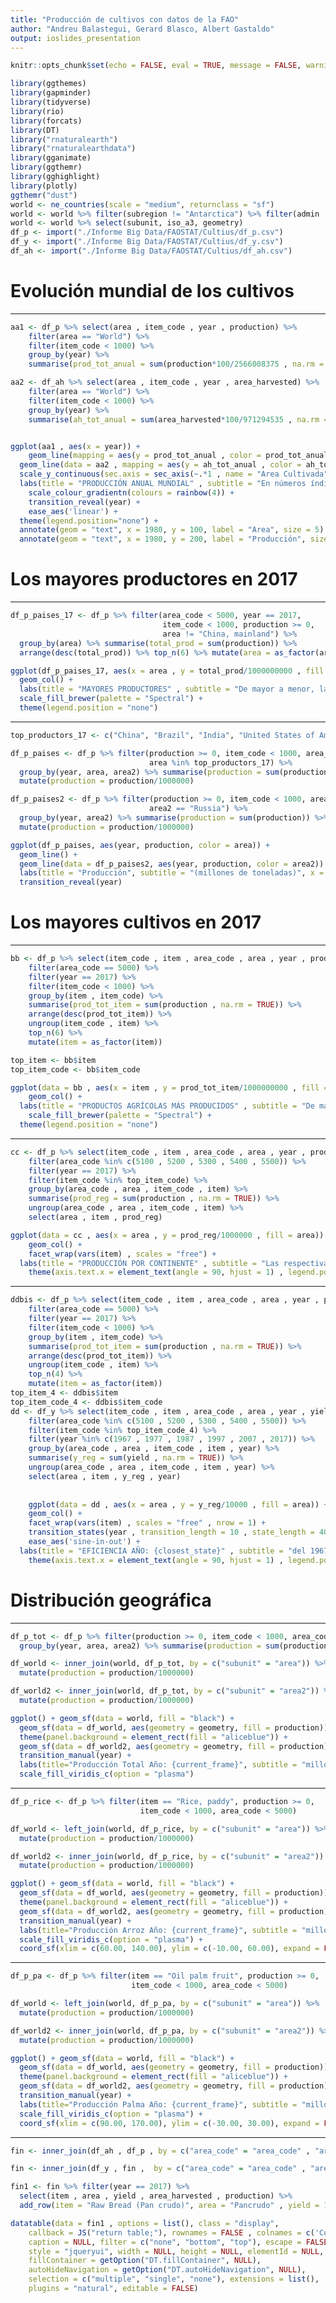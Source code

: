 ---
title: "Producción de cultivos con datos de la FAO"
author: "Andreu Balastegui, Gerard Blasco, Albert Gastaldo"
output: ioslides_presentation
---

```{r setup, include=FALSE}
knitr::opts_chunk$set(echo = FALSE, eval = TRUE, message = FALSE, warning  = FALSE)
```

```{r one}
library(ggthemes)
library(gapminder)
library(tidyverse)
library(rio)
library(forcats)
library(DT)
library("rnaturalearth")
library("rnaturalearthdata")
library(gganimate)
library(ggthemr)
library(gghighlight)
library(plotly)
ggthemr("dust")
world <- ne_countries(scale = "medium", returnclass = "sf")
world <- world %>% filter(subregion != "Antarctica") %>% filter(admin != "Greenland")
world <- world %>% select(subunit, iso_a3, geometry)
df_p <- import("./Informe Big Data/FAOSTAT/Cultius/df_p.csv")
df_y <- import("./Informe Big Data/FAOSTAT/Cultius/df_y.csv")
df_ah <- import("./Informe Big Data/FAOSTAT/Cultius/df_ah.csv")
```

# Evolución mundial de los cultivos

---

```{r two, fig.width = 4, fig.height = 3}
aa1 <- df_p %>% select(area , item_code , year , production) %>%
    filter(area == "World") %>%
    filter(item_code < 1000) %>%
    group_by(year) %>%
    summarise(prod_tot_anual = sum(production*100/2566008375 , na.rm = TRUE))

aa2 <- df_ah %>% select(area , item_code , year , area_harvested) %>%
    filter(area == "World") %>%
    filter(item_code < 1000) %>%
    group_by(year) %>%
    summarise(ah_tot_anual = sum(area_harvested*100/971294535 , na.rm = TRUE))


ggplot(aa1 , aes(x = year)) +
    geom_line(mapping = aes(y = prod_tot_anual , color = prod_tot_anual)) +
  geom_line(data = aa2 , mapping = aes(y = ah_tot_anual , color = ah_tot_anual)) +
  scale_y_continuous(sec.axis = sec_axis(~.*1 , name = "Area Cultivada")) +
  labs(title = "PRODUCCIÓN ANUAL MUNDIAL" , subtitle = "En números índice. 100 = Año 1961", x =   "Años" , y = "Producción Anual") +
    scale_colour_gradientn(colours = rainbow(4)) +
    transition_reveal(year) +
    ease_aes('linear') +
  theme(legend.position="none") +
  annotate(geom = "text", x = 1980, y = 100, label = "Area", size = 5) +
  annotate(geom = "text", x = 1980, y = 200, label = "Producción", size = 5)
```

# Los mayores productores en 2017

---

```{r three}
df_p_paises_17 <- df_p %>% filter(area_code < 5000, year == 2017,
                                  item_code < 1000, production >= 0,
                                  area != "China, mainland") %>%
  group_by(area) %>% summarise(total_prod = sum(production)) %>%
  arrange(desc(total_prod)) %>% top_n(6) %>% mutate(area = as_factor(area))

ggplot(df_p_paises_17, aes(x = area , y = total_prod/1000000000 , fill = area)) +
  geom_col() +
  labs(title = "MAYORES PRODUCTORES" , subtitle = "De mayor a menor, las respectivas cantidades producidas en el año 2017" , caption = "En miles de millones de toneladas" , x = "Productores" , y = "Producción Anual") +
  scale_fill_brewer(palette = "Spectral") +
  theme(legend.position = "none")
```

---

```{r four, fig.width = 4.5, fig.height = 3}
top_productors_17 <- c("China", "Brazil", "India", "United States of America", "Indonesia")

df_p_paises <- df_p %>% filter(production >= 0, item_code < 1000, area_code < 5000,
                               area %in% top_productors_17) %>%
  group_by(year, area, area2) %>% summarise(production = sum(production)) %>%
  mutate(production = production/1000000)

df_p_paises2 <- df_p %>% filter(production >= 0, item_code < 1000, area_code < 5000,
                               area2 == "Russia") %>%
  group_by(year, area2) %>% summarise(production = sum(production)) %>%
  mutate(production = production/1000000)

ggplot(df_p_paises, aes(year, production, color = area)) +
  geom_line() +
  geom_line(data = df_p_paises2, aes(year, production, color = area2)) +
  labs(title = "Producción", subtitle = "(millones de toneladas)", x = "Año", y = "Producción") +
  transition_reveal(year)
```

# Los mayores cultivos en 2017

---

```{r five}
bb <- df_p %>% select(item_code , item , area_code , area , year , production) %>%
    filter(area_code == 5000) %>%
    filter(year == 2017) %>%
    filter(item_code < 1000) %>%
    group_by(item , item_code) %>%
    summarise(prod_tot_item = sum(production , na.rm = TRUE)) %>%
    arrange(desc(prod_tot_item)) %>%
    ungroup(item_code , item) %>%
    top_n(6) %>%
    mutate(item = as_factor(item))

top_item <- bb$item
top_item_code <- bb$item_code

ggplot(data = bb , aes(x = item , y = prod_tot_item/1000000000 , fill = item)) +
    geom_col() +
  labs(title = "PRODUCTOS AGRÍCOLAS MÁS PRODUCIDOS" , subtitle = "De mayor a menor, las respectivas cantidades producidas en el año 2017" , caption = "En miles de millones de toneladas" , x = "Producto agrícola" , y = "Producción Anual") +
    scale_fill_brewer(palette = "Spectral") +
  theme(legend.position = "none")
```

---

```{r six}
cc <- df_p %>% select(item_code , item , area_code , area , year , production) %>%
    filter(area_code %in% c(5100 , 5200 , 5300 , 5400 , 5500)) %>%
    filter(year == 2017) %>%
    filter(item_code %in% top_item_code) %>%
    group_by(area_code , area , item_code , item) %>%
    summarise(prod_reg = sum(production , na.rm = TRUE)) %>%
    ungroup(area_code , area , item_code , item) %>%
    select(area , item , prod_reg)

ggplot(data = cc , aes(x = area , y = prod_reg/1000000 , fill = area)) +
    geom_col() +
    facet_wrap(vars(item) , scales = "free") +
  labs(title = "PRODUCCIÓN POR CONTINENTE" , subtitle = "Las respectivas cantidades producidas en el año 2017" , caption = "En millones de toneladas" , x = "Continente" , y = "Producción Anual") +
    theme(axis.text.x = element_text(angle = 90, hjust = 1) , legend.position ="none")
```

---

```{r nine, fig.width = 4, fig.height = 3}
ddbis <- df_p %>% select(item_code , item , area_code , area , year , production) %>%
    filter(area_code == 5000) %>%
    filter(year == 2017) %>%
    filter(item_code < 1000) %>%
    group_by(item , item_code) %>%
    summarise(prod_tot_item = sum(production , na.rm = TRUE)) %>%
    arrange(desc(prod_tot_item)) %>%
    ungroup(item_code , item) %>%
    top_n(4) %>%
    mutate(item = as_factor(item))
top_item_4 <- ddbis$item
top_item_code_4 <- ddbis$item_code
dd <- df_y %>% select(item_code , item , area_code , area , year , yield) %>%
    filter(area_code %in% c(5100 , 5200 , 5300 , 5400 , 5500)) %>%
    filter(item_code %in% top_item_code_4) %>%
    filter(year %in% c(1967 , 1977 , 1987 , 1997 , 2007 , 2017)) %>%
    group_by(area_code , area , item_code , item , year) %>%
    summarise(y_reg = sum(yield , na.rm = TRUE)) %>%
    ungroup(area_code , area , item_code , item , year) %>%
    select(area , item , y_reg , year)
    
    
    ggplot(data = dd , aes(x = area , y = y_reg/10000 , fill = area)) +
    geom_col() +
    facet_wrap(vars(item) , scales = "free" , nrow = 1) +
    transition_states(year , transition_length = 10 , state_length = 40) +
    ease_aes('sine-in-out') +
  labs(title = "EFICIENCIA AÑO: {closest_state}" , subtitle = "del 1967 al 2017" , caption = "En toneladas por hectárea" , x = "Continente" , y = "Eficiencia") +
    theme(axis.text.x = element_text(angle = 90, hjust = 1) , legend.position = "none")
```


# Distribución geográfica

---

```{r seven, fig.width = 4, fig.height = 3}
df_p_tot <- df_p %>% filter(production >= 0, item_code < 1000, area_code < 5000) %>%
  group_by(year, area, area2) %>% summarise(production = sum(production))

df_world <- inner_join(world, df_p_tot, by = c("subunit" = "area")) %>%
  mutate(production = production/1000000)

df_world2 <- inner_join(world, df_p_tot, by = c("subunit" = "area2")) %>%
  mutate(production = production/1000000)

ggplot() + geom_sf(data = world, fill = "black") +
  geom_sf(data = df_world, aes(geometry = geometry, fill = production)) + theme_void() +
  theme(panel.background = element_rect(fill = "aliceblue")) +
  geom_sf(data = df_world2, aes(geometry = geometry, fill = production)) +
  transition_manual(year) +
  labs(title="Producción Total Año: {current_frame}", subtitle = "millones de toneladas") +
  scale_fill_viridis_c(option = "plasma")
```

---

```{r, fig.width = 4, fig.height = 3}
df_p_rice <- df_p %>% filter(item == "Rice, paddy", production >= 0,
                             item_code < 1000, area_code < 5000)

df_world <- left_join(world, df_p_rice, by = c("subunit" = "area")) %>%
  mutate(production = production/1000000)

df_world2 <- inner_join(world, df_p_rice, by = c("subunit" = "area2")) %>%
  mutate(production = production/1000000)

ggplot() + geom_sf(data = world, fill = "black") +
  geom_sf(data = df_world, aes(geometry = geometry, fill = production)) + theme_void() +
  theme(panel.background = element_rect(fill = "aliceblue")) +
  geom_sf(data = df_world2, aes(geometry = geometry, fill = production)) +
  transition_manual(year) +
  labs(title="Producción Arroz Año: {current_frame}", subtitle = "millones de toneladas") +
  scale_fill_viridis_c(option = "plasma") +
  coord_sf(xlim = c(60.00, 140.00), ylim = c(-10.00, 60.00), expand = FALSE)
```

---

```{r, fig.width = 4, fig.height = 3}
df_p_pa <- df_p %>% filter(item == "Oil palm fruit", production >= 0,
                           item_code < 1000, area_code < 5000)

df_world <- left_join(world, df_p_pa, by = c("subunit" = "area")) %>%
  mutate(production = production/1000000)

df_world2 <- inner_join(world, df_p_pa, by = c("subunit" = "area2")) %>%
  mutate(production = production/1000000)

ggplot() + geom_sf(data = world, fill = "black") +
  geom_sf(data = df_world, aes(geometry = geometry, fill = production)) +theme_void() +
  theme(panel.background = element_rect(fill = "aliceblue")) +
  geom_sf(data = df_world2, aes(geometry = geometry, fill = production)) +
  transition_manual(year) +
  labs(title="Producción Palma Año: {current_frame}", subtitle = "millones de toneladas") +
  scale_fill_viridis_c(option = "plasma") +
  coord_sf(xlim = c(90.00, 170.00), ylim = c(-30.00, 30.00), expand = FALSE)
```

---

```{r plot fin, fig.height = 3}
fin <- inner_join(df_ah , df_p , by = c("area_code" = "area_code" , "area" = "area" , "item_code" = "item_code" , "item" = "item" , "year" = "year"))

fin <- inner_join(df_y , fin ,  by = c("area_code" = "area_code" , "area" = "area" , "item_code" = "item_code" , "item" = "item" , "year" = "year"))

fin1 <- fin %>% filter(year == 2017) %>%
  select(item , area , yield , area_harvested , production) %>%
  add_row(item = "Raw Bread (Pan crudo)", area = "Pancrudo" , yield = 104 , area_harvested = 1248 , production = 1.234)

datatable(data = fin1 , options = list(), class = "display",
    callback = JS("return table;"), rownames = FALSE , colnames = c('Cultivo (en inglés)', 'País/Región (en inglés)', 'Rendimiento (en hg/ha)' , 'Area cultivada (en hectáreas)' , 'Producción (en toneladas)') ,
    caption = NULL, filter = c("none", "bottom", "top"), escape = FALSE,
    style = "jqueryui", width = NULL, height = NULL, elementId = NULL,
    fillContainer = getOption("DT.fillContainer", NULL),
    autoHideNavigation = getOption("DT.autoHideNavigation", NULL),
    selection = c("multiple", "single", "none"), extensions = list(),
    plugins = "natural", editable = FALSE)
```

